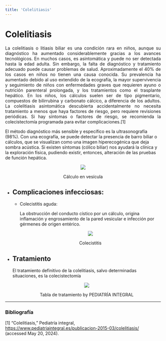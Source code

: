```yaml
---
title: 'Colelitiasis'
---
```


# Colelitiasis

<p align="justify"> La colelitiasis o litiasis biliar es una condición rara en niños, aunque su diagnóstico ha aumentado considerablemente gracias a los avances tecnológicos. En muchos casos, es asintomática y puede no ser detectada hasta la edad adulta. Sin embargo, la falta de diagnóstico y tratamiento adecuado puede causar problemas de salud. Aproximadamente el 40% de los casos en niños no tienen una causa conocida. Su prevalencia ha aumentado debido al uso extendido de la ecografía, la mayor supervivencia y seguimiento de niños con enfermedades graves que requieren ayuno o nutrición parenteral prolongada, y los tratamientos como el trasplante hepático. En los niños, los cálculos suelen ser de tipo pigmentario, compuestos de bilirrubina y carbonato cálcico, a diferencia de los adultos. La colelitiasis asintomática descubierta accidentalmente no necesita tratamiento a menos que haya factores de riesgo, pero requiere revisiones periódicas. Si hay síntomas o factores de riesgo, se recomienda la colecistectomía programada para evitar complicaciones.[1]
  
El método diagnóstico más sensible y específico es la ultrasonografía (98%). Con una ecografía, se puede detectar la presencia de barro biliar o cálculos, que se visualizan como una imagen hiperecogénica que deja sombra acústica. Si existen síntomas (cólico biliar) nos ayudará la clínica y la exploración física, pudiendo existir, entonces, alteración de las pruebas de función hepática.

<div align="center">
  <img src="https://www.pediatriaintegral.es//wp-content/uploads/2015/xix03/06/fig3.jpeg" />
  <p> Cálculo en vesícula </p>
</div>

- ## Complicaciones infecciosas:
  - Colecistitis aguda:
    
    La obstrucción del conducto cístico por un cálculo, origina inflamación y engrosamiento de la pared vesicular e infección por gérmenes de origen entérico.

    <div align="center">
      <img src="https://www.pediatriaintegral.es//wp-content/uploads/2015/xix03/06/fig5.jpeg" />
      <p> Colecistitis </p>
    </div>

- ## Tratamiento
  El tratamiento definitivo de la colelitiasis, salvo determinadas situaciones, es la colecistectomía

  <div align="center">
      <img src="https://www.pediatriaintegral.es//wp-content/uploads/2015/xix03/06/tabla6.JPG" />
      <p> Tabla de tratamiento by PEDIATRÍA INTEGRAL </p>
    </div>


---
### Bibliografía

[1] “Colelitiasis,” Pediatría integral, https://www.pediatriaintegral.es/publicacion-2015-03/colelitiasis/ (accessed May 20, 2024). 

